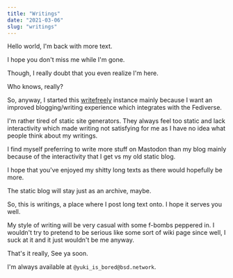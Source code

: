 ```yaml
---
title: "Writings"
date: "2021-03-06"
slug: "writings"
---
```


Hello world, I'm back with more text.

I hope you don't miss me while I'm gone.

Though, I really doubt that you even realize I'm here.

Who knows, really?

So, anyway, I started this [writefreely](https://github.com/writeas/writefreely) instance mainly because I want
an improved blogging/writing experience which integrates with the
Fediverse.

I'm rather tired of static site generators. They always feel too
static and lack interactivity which made writing not satisfying for me
as I have no idea what people think about my writings.

I find myself preferring to write more stuff on Mastodon than my blog
mainly because of the interactivity that I get vs my old static blog.

I hope that you've enjoyed my shitty long texts as there would
hopefully be more.

The static blog will stay just as an archive, maybe.

So, this is writings, a place where I post long text onto. I hope it
serves you well.

My style of writing will be very casual with some f-bombs peppered in.
I wouldn't try to pretend to be serious like some sort of wiki page
since well, I suck at it and it just wouldn't be me anyway.

That's it really, See ya soon.

I'm always available at `@yuki_is_bored@bsd.network`.
